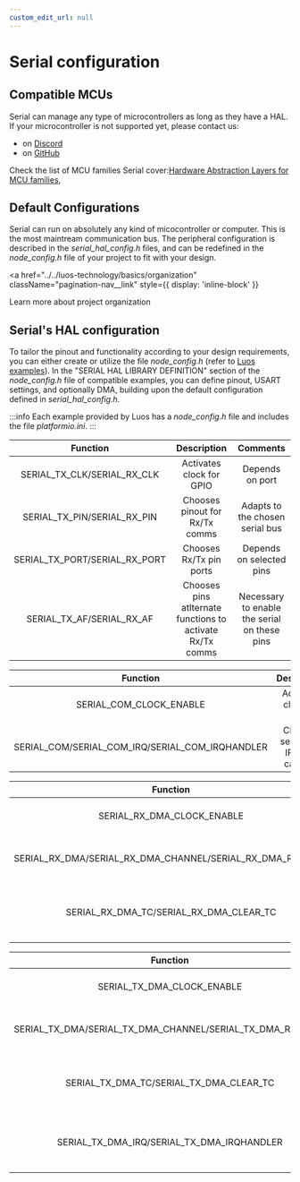 ```yaml
---
custom_edit_url: null
---
```



# Serial configuration

## Compatible MCUs

Serial can manage any type of microcontrollers as long as they have a HAL. If your microcontroller is not supported yet, please contact us:

- on <a href="https://discord.gg/luos" target="_blank" rel="external nofollow">Discord</a>
- on <a href="https://github.com/Luos-io/ROBUS_engine/issues/new?assignees=nicolas-rabault&labels=porting&template=porting-request.md&title=%5BMCU+PORTING%5D+" target="_blank">GitHub</a>

Check the list of MCU families Serial cover:<a href="https://github.com/Luos-io/ROBUS_engine/tree/main/network/serial/HAL" target="_blank">Hardware Abstraction Layers for MCU families</a>,

## Default Configurations
Serial can run on absolutely any kind of micocontroller or computer. This is the most maintream communication bus. The peripheral configuration is described in the _serial_hal_config.h_ files, and can be redefined in the _node_config.h_ file of your project to fit with your design.

<a
  href="../../luos-technology/basics/organization"
  className="pagination-nav__link"
  style={{ display: 'inline-block' }}
>
  Learn more about project organization
</a>

## Serial's HAL configuration

To tailor the pinout and functionality according to your design requirements, you can either create or utilize the file _node_config.h_ (refer to [Luos examples](https://github.com/Luos-io/ROBUS_engine/tree/main/examples)).
In the "SERIAL HAL LIBRARY DEFINITION" section of the _node_config.h_ file of compatible examples, you can define pinout, USART settings, and optionally DMA, building upon the default configuration defined in _serial_hal_config.h_.

:::info 
Each example provided by Luos has a _node_config.h_ file and includes the file _platformio.ini_.
:::

<Tabs>
    <TabItem value="Pinout" label="Pinout">

|              Function               |                    Description                             |             Comments             |
| :---------------------------------: | :--------------------------------------------------------: | :------------------------------: |
| SERIAL_TX_CLK/SERIAL_RX_CLK         |             Activates clock for GPIO                       |         Depends on port          |
|        SERIAL_TX_PIN/SERIAL_RX_PIN  |          Chooses pinout for Rx/Tx comms                    | Adapts to the chosen serial bus  |
|        SERIAL_TX_PORT/SERIAL_RX_PORT|          Chooses Rx/Tx pin ports                           |     Depends on selected pins     |
|         SERIAL_TX_AF/SERIAL_RX_AF   | Chooses pins atlternate functions to activate Rx/Tx comms  | Necessary to enable the serial on these pins |

</TabItem>
<TabItem value="Communication" label="Communication">

|                 Function                  |             Description              |            Comments             |
| :---------------------------------------: | :----------------------------------: | :-----------------------------: |
|           SERIAL_COM_CLOCK_ENABLE           |      Activates clock for serial      |      Depends on serial bus      |
| SERIAL_COM/SERIAL_COM_IRQ/SERIAL_COM_IRQHANDLER | Chooses serial bus, IRQ and callback | Adapts to the serial bus chosen |

</TabItem>
<TabItem value="RX DMA" label="RX DMA(optional)">

|                    Function                     |           Description           |       Comments        |
| :---------------------------------------------: | :-----------------------------: | :-------------------: |
|             SERIAL_RX_DMA_CLOCK_ENABLE             |   Activates clock for DMA   | Necessary for DMA |
| SERIAL_RX_DMA/SERIAL_RX_DMA_CHANNEL/SERIAL_RX_DMA_REQUEST | Chooses The DMA and the link with Serial | Necessary for DMA |
| SERIAL_RX_DMA_TC/SERIAL_RX_DMA_CLEAR_TC | Indicate the transfert complete interface | Necessary for transfert complete event |

</TabItem>

<TabItem value="TX DMA" label="TX DMA(optional)">

|                    Function                     |           Description           |       Comments        |
| :---------------------------------------------: | :-----------------------------: | :-------------------: |
|             SERIAL_TX_DMA_CLOCK_ENABLE             |   Activates clock for DMA   | Necessary for DMA |
| SERIAL_TX_DMA/SERIAL_TX_DMA_CHANNEL/SERIAL_TX_DMA_REQUEST | Chooses The DMA and the link with Serial | Necessary for DMA |
| SERIAL_TX_DMA_TC/SERIAL_TX_DMA_CLEAR_TC | Indicate the transfert complete interface | Necessary for transfert complete event |
| SERIAL_TX_DMA_IRQ/SERIAL_TX_DMA_IRQHANDLER | Manage the IRQ callback | Necessary for transfert complete event |

</TabItem>

</Tabs>
